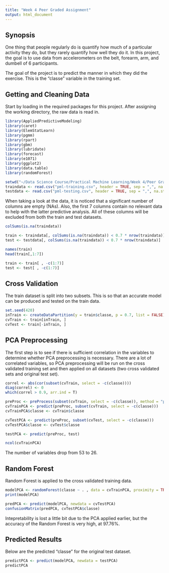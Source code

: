 ---
title: "Week 4 Peer Graded Assignment"
output: html_document
---

## Synopsis

One thing that people regularly do is quantify how much of a particular activity they do, but they rarely quantify how well they do it. In this project, the goal is to use data from accelerometers on the belt, forearm, arm, and dumbell of 6 participants.

The goal of the project is to predict the manner in which they did the exercise. This is the "classe" variable in the training set.

## Getting and Cleaning Data

Start by loading in the required packages for this project. After assigning the working directory, the raw data is read in.

```{r library load, warning = FALSE, comment = FALSE, cache=TRUE}
library(AppliedPredictiveModeling)
library(caret)
library(ElemStatLearn)
library(pgmm)
library(rpart)
library(gbm)
library(lubridate)
library(forecast)
library(e1071)
library(ggplot2)
library(data.table)
library(randomForest)

setwd("~/Data Science Course/Practical Machine Learning/Week 4/Peer Graded Assignment")
traindata <- read.csv("pml-training.csv", header = TRUE, sep = ",", na.strings = c("NA", ""))
testdata <- read.csv("pml-testing.csv", header = TRUE, sep = ",", na.strings = c("NA", ""))

```

When taking a look at the data, it is noticed that a significant number of columns are empty (NAs). Also, the first 7 columns contain no relevant data to help with the latter predictive analysis. All of these columns will be excluded from both the train and test datasets.

```{r Cleaning columns, cache=TRUE}
colSums(is.na(traindata))

train <- traindata[, colSums(is.na(traindata)) < 0.7 * nrow(traindata)]
test <- testdata[, colSums(is.na(traindata)) < 0.7 * nrow(traindata)]

names(train)
head(train[,1:7])

train <- train[ , -c(1:7)]
test <- test[ , -c(1:7)]
```

## Cross Validation

The train dataset is split into two subsets. This is so that an accurate model can be produced and tested on the train data.

```{r Cross Validation, cache=TRUE}
set.seed(420)
inTrain <- createDataPartition(y = train$classe, p = 0.7, list = FALSE)
cvTrain <- train[inTrain, ]
cvTest <- train[-inTrain, ]
```

## PCA Preprocessing

The first step is to see if there is sufficient correlation in the variables to determine whether PCA preprocessing is necessary. There are a lot of correlated variables, so PCA preprocessing will be run on the cross validated training set and then applied on all datasets (two cross validated sets and original test set).

```{r PCA Preprocessing, cache=TRUE}
correl <- abs(cor(subset(cvTrain, select = -c(classe))))
diag(correl) <- 0
which(correl > 0.9, arr.ind = T)

preProc <- preProcess(subset(cvTrain, select = -c(classe)), method = "pca")
cvTrainPCA <- predict(preProc, subset(cvTrain, select = -c(classe)))
cvTrainPCA$classe <- cvTrain$classe

cvTestPCA <- predict(preProc, subset(cvTest, select = -c(classe)))
cvTestPCA$classe <- cvTest$classe

testPCA <- predict(preProc, test)

ncol(cvTrainPCA)
```

The number of variables drop from 53 to 26.

## Random Forest

Random Forest is applied to the cross validated training data.

```{r Random Forest, cache=TRUE}
modelPCA <- randomForest(classe ~ . , data = cvTrainPCA, proximity = TRUE, importance = TRUE)
print(modelPCA)

predPCA <- predict(modelPCA, newdata = cvTestPCA)
confusionMatrix(predPCA, cvTestPCA$classe)
```

Intepretability is lost a little bit due to the PCA applied earlier, but the accuracy of the Random Forest is very high, at 97.76%.

## Predicted Results

Below are the predicted "classe" for the original test dataset.

```{r Predicted Results, cache = TRUE}
predictPCA <- predict(modelPCA, newdata = testPCA)
predictPCA
```


